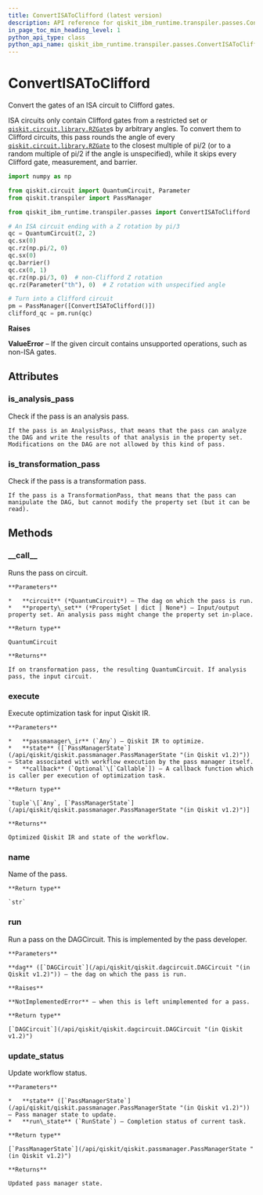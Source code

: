 ```yaml
---
title: ConvertISAToClifford (latest version)
description: API reference for qiskit_ibm_runtime.transpiler.passes.ConvertISAToClifford in the latest version of qiskit-ibm-runtime
in_page_toc_min_heading_level: 1
python_api_type: class
python_api_name: qiskit_ibm_runtime.transpiler.passes.ConvertISAToClifford
---
```


# ConvertISAToClifford

<Class id="qiskit_ibm_runtime.transpiler.passes.ConvertISAToClifford" isDedicatedPage={true} github="https://github.com/Qiskit/qiskit-ibm-runtime/tree/stable/0.33/qiskit_ibm_runtime/transpiler/passes/cliffordization/convert_isa_to_clifford.py#L29-L81" signature="ConvertISAToClifford(*args, **kwargs)" modifiers="class">
  Convert the gates of an ISA circuit to Clifford gates.

  ISA circuits only contain Clifford gates from a restricted set or [`qiskit.circuit.library.RZGate`](/api/qiskit/qiskit.circuit.library.RZGate "(in Qiskit v1.2)")s by arbitrary angles. To convert them to Clifford circuits, this pass rounds the angle of every [`qiskit.circuit.library.RZGate`](/api/qiskit/qiskit.circuit.library.RZGate "(in Qiskit v1.2)") to the closest multiple of pi/2 (or to a random multiple of pi/2 if the angle is unspecified), while it skips every Clifford gate, measurement, and barrier.

  ```python
  import numpy as np

  from qiskit.circuit import QuantumCircuit, Parameter
  from qiskit.transpiler import PassManager

  from qiskit_ibm_runtime.transpiler.passes import ConvertISAToClifford

  # An ISA circuit ending with a Z rotation by pi/3
  qc = QuantumCircuit(2, 2)
  qc.sx(0)
  qc.rz(np.pi/2, 0)
  qc.sx(0)
  qc.barrier()
  qc.cx(0, 1)
  qc.rz(np.pi/3, 0)  # non-Clifford Z rotation
  qc.rz(Parameter("th"), 0)  # Z rotation with unspecified angle

  # Turn into a Clifford circuit
  pm = PassManager([ConvertISAToClifford()])
  clifford_qc = pm.run(qc)
  ```

  **Raises**

  **ValueError** – If the given circuit contains unsupported operations, such as non-ISA gates.

  ## Attributes

  ### is\_analysis\_pass

  <Attribute id="qiskit_ibm_runtime.transpiler.passes.ConvertISAToClifford.is_analysis_pass">
    Check if the pass is an analysis pass.

    If the pass is an AnalysisPass, that means that the pass can analyze the DAG and write the results of that analysis in the property set. Modifications on the DAG are not allowed by this kind of pass.
  </Attribute>

  ### is\_transformation\_pass

  <Attribute id="qiskit_ibm_runtime.transpiler.passes.ConvertISAToClifford.is_transformation_pass">
    Check if the pass is a transformation pass.

    If the pass is a TransformationPass, that means that the pass can manipulate the DAG, but cannot modify the property set (but it can be read).
  </Attribute>

  ## Methods

  ### \_\_call\_\_

  <Function id="qiskit_ibm_runtime.transpiler.passes.ConvertISAToClifford.__call__" signature="__call__(circuit, property_set=None)">
    Runs the pass on circuit.

    **Parameters**

    *   **circuit** (*QuantumCircuit*) – The dag on which the pass is run.
    *   **property\_set** (*PropertySet | dict | None*) – Input/output property set. An analysis pass might change the property set in-place.

    **Return type**

    QuantumCircuit

    **Returns**

    If on transformation pass, the resulting QuantumCircuit. If analysis pass, the input circuit.
  </Function>

  ### execute

  <Function id="qiskit_ibm_runtime.transpiler.passes.ConvertISAToClifford.execute" signature="execute(passmanager_ir, state, callback=None)">
    Execute optimization task for input Qiskit IR.

    **Parameters**

    *   **passmanager\_ir** (`Any`) – Qiskit IR to optimize.
    *   **state** ([`PassManagerState`](/api/qiskit/qiskit.passmanager.PassManagerState "(in Qiskit v1.2)")) – State associated with workflow execution by the pass manager itself.
    *   **callback** (`Optional`\[`Callable`]) – A callback function which is caller per execution of optimization task.

    **Return type**

    `tuple`\[`Any`, [`PassManagerState`](/api/qiskit/qiskit.passmanager.PassManagerState "(in Qiskit v1.2)")]

    **Returns**

    Optimized Qiskit IR and state of the workflow.
  </Function>

  ### name

  <Function id="qiskit_ibm_runtime.transpiler.passes.ConvertISAToClifford.name" signature="name()">
    Name of the pass.

    **Return type**

    `str`
  </Function>

  ### run

  <Function id="qiskit_ibm_runtime.transpiler.passes.ConvertISAToClifford.run" github="https://github.com/Qiskit/qiskit-ibm-runtime/tree/stable/0.33/qiskit_ibm_runtime/transpiler/passes/cliffordization/convert_isa_to_clifford.py#L66-L81" signature="run(dag)">
    Run a pass on the DAGCircuit. This is implemented by the pass developer.

    **Parameters**

    **dag** ([`DAGCircuit`](/api/qiskit/qiskit.dagcircuit.DAGCircuit "(in Qiskit v1.2)")) – the dag on which the pass is run.

    **Raises**

    **NotImplementedError** – when this is left unimplemented for a pass.

    **Return type**

    [`DAGCircuit`](/api/qiskit/qiskit.dagcircuit.DAGCircuit "(in Qiskit v1.2)")
  </Function>

  ### update\_status

  <Function id="qiskit_ibm_runtime.transpiler.passes.ConvertISAToClifford.update_status" signature="update_status(state, run_state)">
    Update workflow status.

    **Parameters**

    *   **state** ([`PassManagerState`](/api/qiskit/qiskit.passmanager.PassManagerState "(in Qiskit v1.2)")) – Pass manager state to update.
    *   **run\_state** (`RunState`) – Completion status of current task.

    **Return type**

    [`PassManagerState`](/api/qiskit/qiskit.passmanager.PassManagerState "(in Qiskit v1.2)")

    **Returns**

    Updated pass manager state.
  </Function>
</Class>

